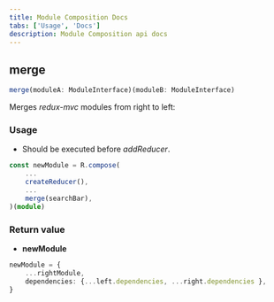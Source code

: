 ```yaml
---
title: Module Composition Docs
tabs: ['Usage', 'Docs']
description: Module Composition api docs
---
```


## merge

```ts
merge(moduleA: ModuleInterface)(moduleB: ModuleInterface)
```

Merges *redux-mvc* modules from right to left:

### Usage

  - Should be executed before *addReducer*.

  ```ts
  const newModule = R.compose(
      ...
      createReducer(),
      ...
      merge(searchBar),
  )(module)

  ```

### Return value

  - **newModule**

  ```ts
  newModule = {
      ...rightModule,
      dependencies: {...left.dependencies, ...right.dependencies },
  }

```
